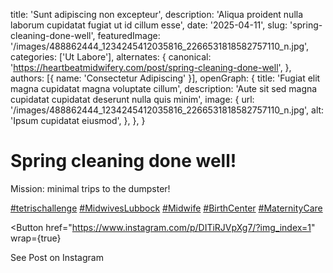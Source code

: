   title: 'Sunt adipiscing non excepteur',
  description: 'Aliqua proident nulla laborum cupidatat fugiat ut id cillum esse',
  date: '2025-04-11',
  slug: 'spring-cleaning-done-well',
  featuredImage: '/images/488862444_1234245412035816_2266531818582757110_n.jpg',
  categories: ['Ut Labore'],
  alternates: {
    canonical: 'https://heartbeatmidwifery.com/post/spring-cleaning-done-well',
  },
  authors: [{ name: 'Consectetur Adipiscing' }],
  openGraph: {
    title: 'Fugiat elit magna cupidatat magna voluptate cillum',
    description: 'Aute sit sed magna cupidatat cupidatat deserunt nulla quis minim',
    image: {
      url: '/images/488862444_1234245412035816_2266531818582757110_n.jpg',
      alt: 'Ipsum cupidatat eiusmod',
    },
  },
}


# Spring cleaning done well!

<Gallery>
  <GalleryItem
    src="/images/488862444_1234245412035816_2266531818582757110_n.jpg"
    size="large"
  />
  <GalleryItem
    src="/images/489957917_1234245408702483_7250405924088907501_n.jpg"
    size="large"
  />
</Gallery>

Mission: minimal trips to the dumpster!

[#tetrischallenge](https://www.instagram.com/explore/tags/tetrischallenge/) [#MidwivesLubbock](https://www.instagram.com/explore/tags/midwiveslubbock/) [#Midwife](https://www.instagram.com/explore/tags/midwife/) [#BirthCenter](https://www.instagram.com/explore/tags/birthcenter/) [#MaternityCare](https://www.instagram.com/explore/tags/maternitycare/)

<Button
  href="https://www.instagram.com/p/DITiRJVpXg7/?img_index=1"
  wrap={true}
>
  See Post on Instagram
</Button>
